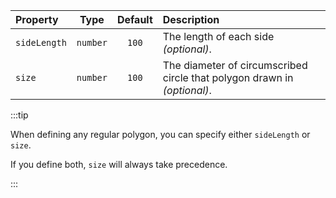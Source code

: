 | Property     |   Type   | Default | Description                                                              |
| :----------- | :------: | :-----: | :----------------------------------------------------------------------- |
| `sideLength` | `number` |  `100`  | The length of each side _(optional)_.                                    |
| `size`       | `number` |  `100`  | The diameter of circumscribed circle that polygon drawn in _(optional)_. |

:::tip

When defining any regular polygon, you can specify either `sideLength` or `size`.

If you define both, `size` will always take precedence.

:::
